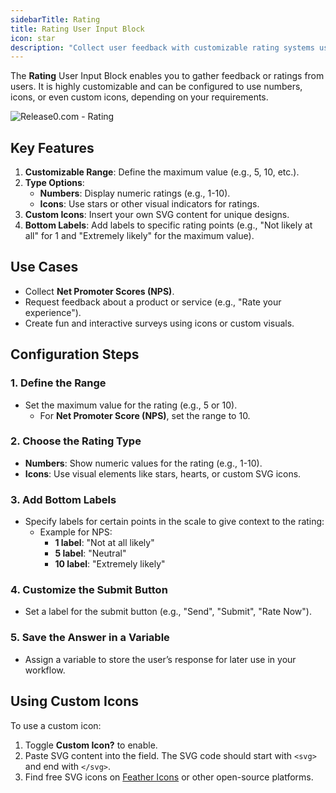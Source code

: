 ```yaml
---
sidebarTitle: Rating
title: Rating User Input Block
icon: star
description: "Collect user feedback with customizable rating systems using numbers, stars, or custom icons."
---
```


The **Rating** User Input Block enables you to gather feedback or ratings from users. It is highly customizable and can be configured to use numbers, icons, or even custom icons, depending on your requirements.

<Frame style={{ maxWidth: '600px' }}>
  <img src="/images/blocks/inputs/rating.png" alt="Release0.com - Rating" />
</Frame>

## Key Features
1. **Customizable Range**: Define the maximum value (e.g., 5, 10, etc.).
2. **Type Options**:
   - **Numbers**: Display numeric ratings (e.g., 1-10).
   - **Icons**: Use stars or other visual indicators for ratings.
3. **Custom Icons**: Insert your own SVG content for unique designs.
4. **Bottom Labels**: Add labels to specific rating points (e.g., "Not likely at all" for 1 and "Extremely likely" for the maximum value).


## Use Cases
- Collect **Net Promoter Scores (NPS)**.
- Request feedback about a product or service (e.g., "Rate your experience").
- Create fun and interactive surveys using icons or custom visuals.


## Configuration Steps

### **1. Define the Range**
- Set the maximum value for the rating (e.g., 5 or 10).
  - For **Net Promoter Score (NPS)**, set the range to 10.

### **2. Choose the Rating Type**
- **Numbers**: Show numeric values for the rating (e.g., 1-10).
- **Icons**: Use visual elements like stars, hearts, or custom SVG icons.

### **3. Add Bottom Labels**
- Specify labels for certain points in the scale to give context to the rating:
  - Example for NPS:
    - **1 label**: "Not at all likely"
    - **5 label**: "Neutral"
    - **10 label**: "Extremely likely"

### **4. Customize the Submit Button**
- Set a label for the submit button (e.g., "Send", "Submit", "Rate Now").

### **5. Save the Answer in a Variable**
- Assign a variable to store the user’s response for later use in your workflow.


## Using Custom Icons

To use a custom icon:
1. Toggle **Custom Icon?** to enable.
2. Paste SVG content into the field. The SVG code should start with `<svg>` and end with `</svg>`.
3. Find free SVG icons on [Feather Icons](https://feathericons.com/) or other open-source platforms.
